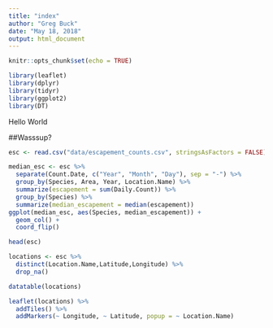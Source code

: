 ```yaml
---
title: "index"
author: "Greg Buck"
date: "May 18, 2018"
output: html_document
---
```


```r
knitr::opts_chunk$set(echo = TRUE)

library(leaflet)
library(dplyr)
library(tidyr)
library(ggplot2)
library(DT)

```

Hello World

##Wasssup?

```r



esc <- read.csv("data/escapement_counts.csv", stringsAsFactors = FALSE)


```


```r

median_esc <- esc %>% 
  separate(Count.Date, c("Year", "Month", "Day"), sep = "-") %>% 
  group_by(Species, Area, Year, Location.Name) %>% 
  summarize(escapement = sum(Daily.Count)) %>% 
  group_by(Species) %>% 
  summarize(median_escapement = median(escapement))
ggplot(median_esc, aes(Species, median_escapement)) +
  geom_col() +
  coord_flip()

head(esc)


```




```r

locations <- esc %>% 
  distinct(Location.Name,Latitude,Longitude) %>% 
  drop_na()

```



```r
datatable(locations)

```



```r

leaflet(locations) %>% 
  addTiles() %>% 
  addMarkers(~ Longitude, ~ Latitude, popup = ~ Location.Name)



```




